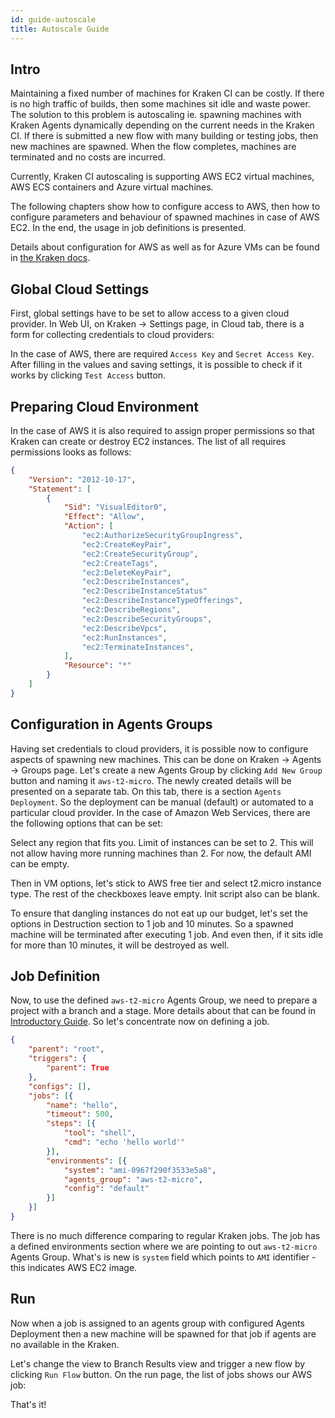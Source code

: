 ```yaml
---
id: guide-autoscale
title: Autoscale Guide
---
```




## Intro

Maintaining a fixed number of machines for Kraken CI can be costly. If
there is no high traffic of builds, then some machines sit idle and
waste power. The solution to this problem is autoscaling ie. spawning
machines with Kraken Agents dynamically depending on the current needs
in the Kraken CI. If there is submitted a new flow with many building
or testing jobs, then new machines are spawned. When the flow
completes, machines are terminated and no costs are incurred.

Currently, Kraken CI autoscaling is supporting AWS EC2 virtual
machines, AWS ECS containers and Azure virtual machines.

The following chapters show how to configure access to AWS, then how
to configure parameters and behaviour of spawned machines in case of
AWS EC2. In the end, the usage in job definitions is presented.

Details about configuration for AWS as well as for Azure VMs can be
found in [the Kraken docs](autoscale-in-cloud).


## Global Cloud Settings

First, global settings have to be set to allow access to a given cloud
provider. In Web UI, on Kraken -> Settings page, in Cloud tab,
there is a form for collecting credentials to cloud providers:

<Screen img="screen-settings-cloud.png" />

In the case of AWS, there are required `Access Key` and `Secret Access
Key`. After filling in the values and saving settings, it is possible
to check if it works by clicking `Test Access` button.


## Preparing Cloud Environment

In the case of AWS it is also required to assign proper permissions so
that Kraken can create or destroy EC2 instances. The list of all requires
permissions looks as follows:

```json
{
    "Version": "2012-10-17",
    "Statement": [
        {
            "Sid": "VisualEditor0",
            "Effect": "Allow",
            "Action": [
                "ec2:AuthorizeSecurityGroupIngress",
                "ec2:CreateKeyPair",
                "ec2:CreateSecurityGroup",
                "ec2:CreateTags",
                "ec2:DeleteKeyPair",
                "ec2:DescribeInstances",
                "ec2:DescribeInstanceStatus"
                "ec2:DescribeInstanceTypeOfferings",
                "ec2:DescribeRegions",
                "ec2:DescribeSecurityGroups",
                "ec2:DescribeVpcs",
                "ec2:RunInstances",
                "ec2:TerminateInstances",
            ],
            "Resource": "*"
        }
    ]
}
```

## Configuration in Agents Groups

Having set credentials to cloud providers, it is possible now to
configure aspects of spawning new machines. This can be done on Kraken
-> Agents -> Groups page.  Let's create a new Agents Group by clicking
`Add New Group` button and naming it `aws-t2-micro`. The newly created
details will be presented on a separate tab. On this tab, there is a
section `Agents Deployment`. So the deployment can be manual (default)
or automated to a particular cloud provider. In the case of Amazon Web
Services, there are the following options that can be set:

<Screen img="screen-agents-groups-cloud-aws.png" />

Select any region that fits you. Limit of instances can be set to
2. This will not allow having more running machines than 2. For now,
the default AMI can be empty.

Then in VM options, let's stick to AWS free tier and select t2.micro
instance type. The rest of the checkboxes leave empty. Init script
also can be blank.

To ensure that dangling instances do not eat up our budget, let's set
the options in Destruction section to 1 job and 10 minutes. So a
spawned machine will be terminated after executing 1 job. And even
then, if it sits idle for more than 10 minutes, it will be destroyed as
well.


## Job Definition

Now, to use the defined `aws-t2-micro` Agents Group, we need to prepare
a project with a branch and a stage. More details about that can be
found in [Introductory Guide](/docs/guide-intro). So let's concentrate
now on defining a job.


```json
{
    "parent": "root",
    "triggers": {
        "parent": True
    },
    "configs": [],
    "jobs": [{
        "name": "hello",
        "timeout": 500,
        "steps": [{
            "tool": "shell",
            "cmd": "echo 'hello world'"
        }],
        "environments": [{
            "system": "ami-0967f290f3533e5a8",
            "agents_group": "aws-t2-micro",
            "config": "default"
        }]
    }]
}
```

There is no much difference comparing to regular Kraken jobs. The job
has a defined environments section where we are pointing to out
`aws-t2-micro` Agents Group. What's is new is `system` field which
points to `AMI` identifier - this indicates AWS EC2 image.

## Run

Now when a job is assigned to an agents group with configured Agents
Deployment then a new machine will be spawned for that job if agents
are no available in the Kraken.

Let's change the view to Branch Results view and trigger a new flow by
clicking `Run Flow` button. On the run page, the list of jobs shows our
AWS job:

<Screen img="screen-aws-job.png" />

That's it!
